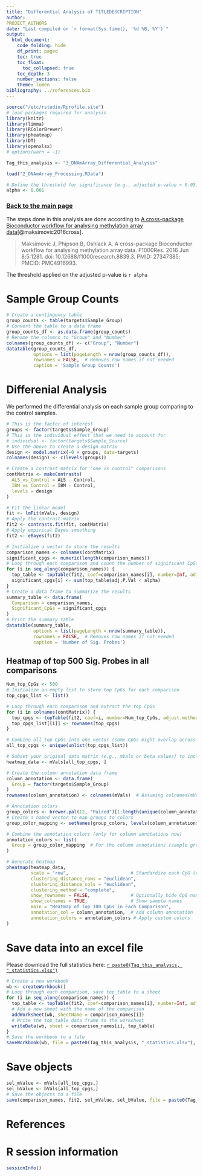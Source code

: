 ```yaml
---
title: "Differential Analysis of TITLEDESCRIPTION"
author:
PROJECT_AUTHORS
date: "Last compiled on `r format(Sys.time(), '%d %B, %Y')`"
output:
  html_document:
    code_folding: hide
    df_print: paged
    toc: true
    toc_float:
      toc_collapsed: true
    toc_depth: 3
    number_sections: false
    theme: lumen
bibliography: ../references.bib
---
```


```r
source("/etc/rstudio/Rprofile.site")
# load packages required for analysis
library(knitr)
library(limma)
library(RColorBrewer)
library(pheatmap)
library(DT)
library(openxlsx)
# options(warn = -1)

Tag_this_analysis <- "3_DNAmArray_Differential_Analysis"

load("2_DNAmArray_Processing.RData")

# Define the threshold for significance (e.g., adjusted p-value < 0.05)
alpha <- 0.001
```

### [Back to the main page](../Analysis_Report_DNAmArray.html)

The steps done in this analysis are done according to [A cross-package Bioconductor workflow for analysing methylation array data](https://www.bioconductor.org/packages/release/workflows/vignettes/methylationArrayAnalysis/inst/doc/methylationArrayAnalysis.html)[@maksimovic2016cross].

> Maksimovic J, Phipson B, Oshlack A. A cross-package Bioconductor workflow for analysing methylation array data. F1000Res. 2016 Jun 8;5:1281. doi: 10.12688/f1000research.8839.3. PMID: 27347385; PMCID: PMC4916993.

The threshold applied on the adjusted p-value is `r alpha`

# Sample Group Counts

```r
# Create a contingency table
group_counts <- table(targets$Sample_Group)
# Convert the table to a data frame
group_counts_df <- as.data.frame(group_counts)
# Rename the columns to "Group" and "Number"
colnames(group_counts_df) <- c("Group", "Number")
datatable(group_counts_df, 
          options = list(pageLength = nrow(group_counts_df)),
          rownames = FALSE,  # Removes row names if not needed
          caption = 'Sample Group Counts')
```

# Differenial Analysis

We performed the differential analysis on each sample group comparing to the control samples.

```r
# This is the factor of interest
groups <- factor(targets$Sample_Group)
# This is the individual effect that we need to account for
# individual <- factor(targets$Sample_Source) 
# Use the above to create a design matrix
design <- model.matrix(~0 + groups, data=targets)
colnames(design) <- c(levels(groups))

# Create a contrast matrix for "one vs control" comparisons
contMatrix <- makeContrasts(
  ALS_vs_Control = ALS - Control,
  IBM_vs_Control = IBM - Control,
  levels = design
)

```


```r
# Fit the linear model
fit <- lmFit(mVals, design)
# Apply the contrast matrix
fit2 <- contrasts.fit(fit, contMatrix)
# Apply empirical Bayes smoothing
fit2 <- eBayes(fit2)
```

```r
# Initialize a vector to store the results
comparison_names <- colnames(contMatrix)
significant_cpgs <- numeric(length(comparison_names))
# Loop through each comparison and count the number of significant CpGs
for (i in seq_along(comparison_names)) {
  top_table <- topTable(fit2, coef=comparison_names[i], number=Inf, adjust.method="BH")
  significant_cpgs[i] <- sum(top_table$adj.P.Val < alpha)
}
# Create a data frame to summarize the results
summary_table <- data.frame(
  Comparison = comparison_names,
  Significant_CpGs = significant_cpgs
)
# Print the summary table
datatable(summary_table, 
          options = list(pageLength = nrow(summary_table)),
          rownames = FALSE,  # Removes row names if not needed
          caption = 'Number of Sig. Probes')
```

## Heatmap of top 500 Sig. Probes in all comparisons

```r
Num_top_CpGs <- 500
# Initialize an empty list to store top CpGs for each comparison
top_cpgs_list <- list()

# Loop through each comparison and extract the top CpGs
for (i in colnames(contMatrix)) {
  top_cpgs <- topTable(fit2, coef=i, number=Num_top_CpGs, adjust.method="BH")
  top_cpgs_list[[i]] <- rownames(top_cpgs)
}

# Combine all top CpGs into one vector (some CpGs might overlap across comparisons)
all_top_cpgs <- unique(unlist(top_cpgs_list))

# Subset your original data matrix (e.g., mVals or beta values) to include only the top CpGs
heatmap_data <- mVals[all_top_cpgs, ]

# Create the column annotation data frame
column_annotation <- data.frame(
  Group = factor(targets$Sample_Group)
)
rownames(column_annotation) <- colnames(mVals)  # Assuming colnames(mVals) are the sample IDs

# Annotation colors
group_colors <- brewer.pal(12, "Paired")[1:length(unique(column_annotation$Group))]
# Create a named vector to map groups to colors
group_color_mapping <- setNames(group_colors, levels(column_annotation$Group))

# Combine the annotation colors (only for column annotations now)
annotation_colors <- list(
  Group = group_color_mapping  # For the column annotations (sample groups)
)

# Generate heatmap
pheatmap(heatmap_data,
         scale = "row",                       # Standardize each CpG (row) across samples
         clustering_distance_rows = "euclidean",
         clustering_distance_cols = "euclidean",
         clustering_method = "complete",
         show_rownames = FALSE,               # Optionally hide CpG names if too many
         show_colnames = TRUE,                # Show sample names
         main = "Heatmap of Top 100 CpGs in Each Comparison",
         annotation_col = column_annotation,  # Add column annotation
         annotation_colors = annotation_colors # Apply custom colors
)

```

# Save data into an excel file

Please download the full statistics here: [`r paste0(Tag_this_analysis, "_statistics.xlsx")`](`r paste0(Tag_this_analysis, "_statistics.xlsx")`)

```r
# Create a new workbook
wb <- createWorkbook()
# Loop through each comparison, save top_table to a sheet
for (i in seq_along(comparison_names)) {
  top_table <- topTable(fit2, coef=comparison_names[i], number=Inf, adjust.method="BH")
  # Add a new sheet with the name of the comparison
  addWorksheet(wb, sheetName = comparison_names[i])
  # Write the top_table data frame to the worksheet
  writeData(wb, sheet = comparison_names[i], top_table)
}
# Save the workbook to a file
saveWorkbook(wb, file = paste0(Tag_this_analysis, "_statistics.xlsx"), overwrite = TRUE)
```

# Save objects

```r
sel_mValue <- mVals[all_top_cpgs,]
sel_bValue <- bVals[all_top_cpgs,]
# Save the objects to a file
save(comparison_names, fit2, sel_mValue, sel_bValue, file = paste0(Tag_this_analysis, ".RData"))
```

# References

<div id="refs"></div>

# R session information

```r
sessionInfo()
```